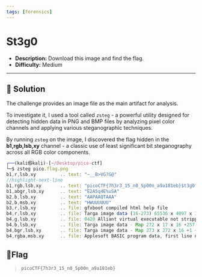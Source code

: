 ---
tags: [forensics]
---
# St3g0

- **Description:** Download this image and find the flag.
- **Difficulty:** Medium

---

## 🔎 Solution
The challenge provides an image file as the main artifact for analysis.

To investigate it, I used a tool called `zsteg` - a powerful utility designed for detecting hidden data in PNG and BMP files by analyzing pixel color channels and applying various steganographic techniques.

By running `zsteg` on the image, I discovered the flag hidden in the **b1,rgb,lsb,xy** channel - a classic use of least significant bit steganography across all RGB color components.

```js
┌──(kali㉿kali)-[~/Desktop/pico-ctf]
└─$ zsteg pico.flag.png              
b1,r,lsb,xy         .. text: "~__B>VG?G@"
//highlight-next-line
b1,rgb,lsb,xy       .. text: "picoCTF{7h3r3_15_n0_5p00n_a9a181eb}$t3g0"
b1,abgr,lsb,xy      .. text: "E2A5q4E%uSA"
b2,b,lsb,xy         .. text: "AAPAAQTAAA"
b2,b,msb,xy         .. text: "HWUUUUUU"
b3,r,lsb,xy         .. file: gfxboot compiled html help file
b4,r,lsb,xy         .. file: Targa image data (16-273) 65536 x 4097 x 1 +4352 +4369 - 1-bit alpha - right "\021\020\001\001\021\021\001\001\021\021\001"
b4,g,lsb,xy         .. file: 0420 Alliant virtual executable not stripped
b4,b,lsb,xy         .. file: Targa image data - Map 272 x 17 x 16 +257 +272 - 1-bit alpha "\020\001\021\001\021\020\020\001\020\001\020\001"
b4,bgr,lsb,xy       .. file: Targa image data - Map 273 x 272 x 16 +1 +4113 - 1-bit alpha "\020\001\001\001"
b4,rgba,msb,xy      .. file: Applesoft BASIC program data, first line number 8
```

## 🚩Flag
> `picoCTF{7h3r3_15_n0_5p00n_a9a181eb}`
